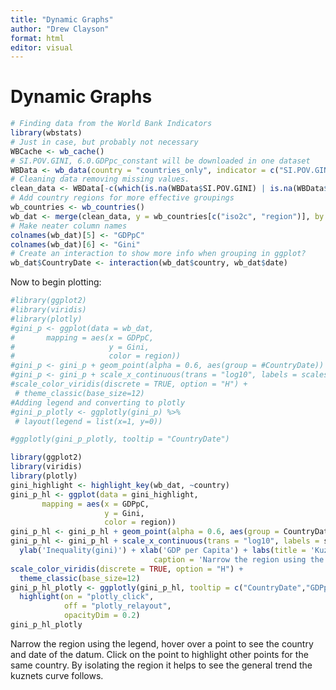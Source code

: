 ```yaml
---
title: "Dynamic Graphs"
author: "Drew Clayson"
format: html
editor: visual
---
```


# Dynamic Graphs

```r
# Finding data from the World Bank Indicators
library(wbstats)
# Just in case, but probably not necessary
WBCache <- wb_cache()
# SI.POV.GINI, 6.0.GDPpc_constant will be downloaded in one dataset
WBData <- wb_data(country = "countries_only", indicator = c("SI.POV.GINI", "NY.GDP.PCAP.KD"))
# Cleaning data removing missing values.
clean_data <- WBData[-c(which(is.na(WBData$SI.POV.GINI) | is.na(WBData$`NY.GDP.PCAP.KD`))),]
# Add country regions for more effective groupings
wb_countries <- wb_countries()
wb_dat <- merge(clean_data, y = wb_countries[c("iso2c", "region")], by = "iso2c", all.x = TRUE)
# Make neater column names
colnames(wb_dat)[5] <- "GDPpC"
colnames(wb_dat)[6] <- "Gini"
# Create an interaction to show more info when grouping in ggplot?
wb_dat$CountryDate <- interaction(wb_dat$country, wb_dat$date)
```

Now to begin plotting:

```r
#library(ggplot2)
#library(viridis)
#library(plotly)
#gini_p <- ggplot(data = wb_dat,
#       mapping = aes(x = GDPpC,
#                     y = Gini,
#                     color = region))
#gini_p <- gini_p + geom_point(alpha = 0.6, aes(group = #CountryDate)) + geom_smooth(method = "loess", alpha = 0.3) 
#gini_p <- gini_p + scale_x_continuous(trans = "log10", labels = scales::dollar_format(), limits = c(200,120000)) +
#scale_color_viridis(discrete = TRUE, option = "H") + 
 # theme_classic(base_size=12)
#Adding legend and converting to plotly
#gini_p_plotly <- ggplotly(gini_p) %>% 
 # layout(legend = list(x=1, y=0))

#ggplotly(gini_p_plotly, tooltip = "CountryDate")
```

```r
library(ggplot2)
library(viridis)
library(plotly)
gini_highlight <- highlight_key(wb_dat, ~country)
gini_p_hl <- ggplot(data = gini_highlight,
       mapping = aes(x = GDPpC,
                     y = Gini,
                     color = region))
gini_p_hl <- gini_p_hl + geom_point(alpha = 0.6, aes(group = CountryDate)) + geom_smooth(method = "loess", alpha = 0.3) 
gini_p_hl <- gini_p_hl + scale_x_continuous(trans = "log10", labels = scales::dollar_format(), limits = c(200,120000)) +
  ylab('Inequality(gini)') + xlab('GDP per Capita') + labs(title = 'Kuznets Curves',
                                caption = 'Narrow the region using the legend, hover over a point to see the country and date of the datum. Click on the point to highlight other points for the same country') +
scale_color_viridis(discrete = TRUE, option = "H") + 
  theme_classic(base_size=12)
gini_p_hl_plotly <- ggplotly(gini_p_hl, tooltip = c("CountryDate","GDPpC")) %>%
  highlight(on = "plotly_click", 
            off = "plotly_relayout",
            opacityDim = 0.2)
gini_p_hl_plotly
```

Narrow the region using the legend, hover over a point to see the country and date of the datum. Click on the point to highlight other points for the same country. By isolating the region it helps to see the general trend the kuznets curve follows.
